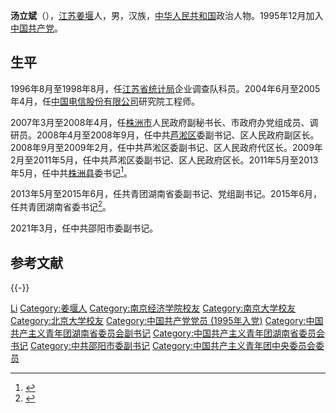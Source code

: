 '''汤立斌'''（{{bd|1975年|7月||catIdx=Tang汤}}），[[江苏|江苏]][[姜堰|姜堰]]人，男，汉族，[[中华人民共和国|中华人民共和国]]政治人物。1995年12月加入[[中国共产党|中国共产党]]。

== 生平 ==
1996年8月至1998年8月，任[[江苏省统计局|江苏省统计局]]企业调查队科员。2004年6月至2005年4月，任[[中国电信股份有限公司|中国电信股份有限公司]]研究院工程师。

2007年3月至2008年4月，任[[株洲市|株洲市]]人民政府副秘书长、市政府办党组成员、调研员。2008年4月至2008年9月，任中共[[芦淞区|芦淞区]]委副书记、区人民政府副区长。2008年9月至2009年2月，任中共芦淞区委副书记、区人民政府代区长。2009年2月至2011年5月，任中共芦淞区委副书记、区人民政府区长。2011年5月至2013年5月，任中共[[株洲县|株洲县]]委书记<ref>{{cite web|accessdate=2016-05-04|url=http://www.chinanews.com/gn/2015/07-04/7384607.shtml|title=汤立斌任共青团湖南省委书记|publisher=中国新闻网|archive-date=2019-09-04|archive-url=https://web.archive.org/web/20190904205817/http://www.chinanews.com/gn/2015/07-04/7384607.shtml|dead-url=no}}</ref>。

2013年5月至2015年6月，任共青团湖南省委副书记、党组副书记。2015年6月，任共青团湖南省委书记<ref>{{cite web|accessdate=2016-05-04|url=http://district.ce.cn/newarea/sddy/201507/04/t20150704_5843853.shtml|title=汤立斌任共青团湖南省委书记|publisher=中国经济网|archive-date=2019-09-05|archive-url=https://web.archive.org/web/20190905091849/http://district.ce.cn/newarea/sddy/201507/04/t20150704_5843853.shtml|dead-url=no}}</ref>。

2021年3月，任中共邵阳市委副书记。

== 参考文献 ==
{{reflist|3}}

{{-}}
{{start box}}
{{s-civ}}
{{s-before|[[陈雪楚|陈雪楚]]}}
{{s-title|[[中国共产主义青年团湖南省委员会|中国共产主义青年团湖南省委员会]]书记|2015年6月—2021年3月}}
{{s-after|[[李志超_(1980年)|李志超]]}}
{{end box}}

{{各省级行政区团委书记}}
{{中华全国青年联合会第十二届委员会}}

{{Authority control}}
{{DEFAULTSORT:Tang汤}}
[[Category:汤姓|Li]]
[[Category:姜堰人|Category:姜堰人]]
[[Category:南京经济学院校友|Category:南京经济学院校友]]
[[Category:南京大学校友|Category:南京大学校友]]
[[Category:北京大学校友|Category:北京大学校友]]
[[Category:中国共产党党员_(1995年入党)|Category:中国共产党党员 (1995年入党)]]
[[Category:中国共产主义青年团湖南省委员会副书记|Category:中国共产主义青年团湖南省委员会副书记]]
[[Category:中国共产主义青年团湖南省委员会书记|Category:中国共产主义青年团湖南省委员会书记]]
[[Category:中共邵阳市委副书记|Category:中共邵阳市委副书记]]
[[Category:中国共产主义青年团中央委员会委员|Category:中国共产主义青年团中央委员会委员]]
